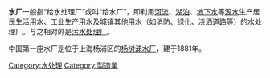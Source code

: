 {{Expand|time=2018-05-26T11:28:44+00:00}}
'''水厂'''一般指“给水处理厂”或叫“给水厂”，即利用[[河流|河流]]、[[湖泊|湖泊]]、[[地下水|地下水]]等[[源水|源水]]生产居民生活用水、工业生产用水及城镇其他用水（如[[消防|消防]]、绿化、浇洒道路等）的水处理厂。与之相对的是[[污水处理厂|污水处理厂]]。

中国第一座水厂是位于上海杨浦区的[[杨树浦水厂|杨树浦水厂]]，建于1881年。

[[Category:水处理|Category:水处理]]
[[Category:製造業|Category:製造業]]